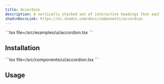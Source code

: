 ```yaml
---
title: Accordion
description: A vertically stacked set of interactive headings that each reveal a section of content.
shadcnDocsLink: https://ui.shadcn.com/docs/components/accordion
---
```


<ComponentPreview component="accordion">
  ```tsx file=<rootDir>/src/examples/ui/accordion.tsx
  ```
</ComponentPreview>

## Installation

<Installation component="accordion">
  ```tsx file=<rootDir>/src/components/ui/accordion.tsx
  ```
</Installation>

## Usage

```tsx file=<rootDir>/src/examples/ui/accordion.tsx#L1-L6
```

```tsx file=<rootDir>/src/examples/ui/accordion.tsx#L10-L17
```
